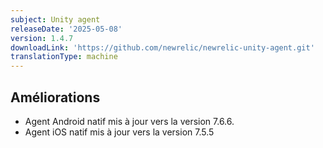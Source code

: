 ```yaml
---
subject: Unity agent
releaseDate: '2025-05-08'
version: 1.4.7
downloadLink: 'https://github.com/newrelic/newrelic-unity-agent.git'
translationType: machine
---
```


## Améliorations

* Agent Android natif mis à jour vers la version 7.6.6.
* Agent iOS natif mis à jour vers la version 7.5.5